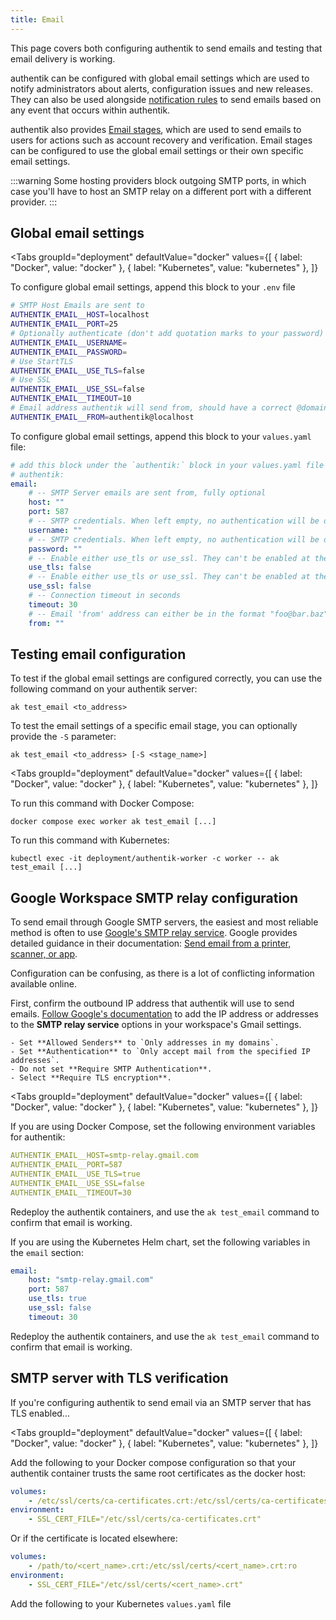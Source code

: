 ```yaml
---
title: Email
---
```



This page covers both configuring authentik to send emails and testing that email delivery is working.

authentik can be configured with global email settings which are used to notify administrators about alerts, configuration issues and new releases. They can also be used alongside [notification rules](../sys-mgmt/events/notifications.md) to send emails based on any event that occurs within authentik.

authentik also provides [Email stages](../add-secure-apps/flows-stages/stages/email/index.mdx), which are used to send emails to users for actions such as account recovery and verification. Email stages can be configured to use the global email settings or their own specific email settings.

:::warning
Some hosting providers block outgoing SMTP ports, in which case you'll have to host an SMTP relay on a different port with a different provider.
:::

## Global email settings

<Tabs
  groupId="deployment"
  defaultValue="docker"
  values={[
    { label: "Docker", value: "docker" },
    { label: "Kubernetes", value: "kubernetes" },
  ]}
>
  <TabItem value="docker">

To configure global email settings, append this block to your `.env` file

```sh
# SMTP Host Emails are sent to
AUTHENTIK_EMAIL__HOST=localhost
AUTHENTIK_EMAIL__PORT=25
# Optionally authenticate (don't add quotation marks to your password)
AUTHENTIK_EMAIL__USERNAME=
AUTHENTIK_EMAIL__PASSWORD=
# Use StartTLS
AUTHENTIK_EMAIL__USE_TLS=false
# Use SSL
AUTHENTIK_EMAIL__USE_SSL=false
AUTHENTIK_EMAIL__TIMEOUT=10
# Email address authentik will send from, should have a correct @domain
AUTHENTIK_EMAIL__FROM=authentik@localhost
```

  </TabItem>
  <TabItem value="kubernetes">

To configure global email settings, append this block to your `values.yaml` file:

```yaml
# add this block under the `authentik:` block in your values.yaml file
# authentik:
email:
    # -- SMTP Server emails are sent from, fully optional
    host: ""
    port: 587
    # -- SMTP credentials. When left empty, no authentication will be done.
    username: ""
    # -- SMTP credentials. When left empty, no authentication will be done.
    password: ""
    # -- Enable either use_tls or use_ssl. They can't be enabled at the same time.
    use_tls: false
    # -- Enable either use_tls or use_ssl. They can't be enabled at the same time.
    use_ssl: false
    # -- Connection timeout in seconds
    timeout: 30
    # -- Email 'from' address can either be in the format "foo@bar.baz" or "authentik <foo@bar.baz>"
    from: ""
```

  </TabItem>
</Tabs>

## Testing email configuration

To test if the global email settings are configured correctly, you can use the following command on your authentik server:

```shell
ak test_email <to_address>
```

To test the email settings of a specific email stage, you can optionally provide the `-S` parameter:

```shell
ak test_email <to_address> [-S <stage_name>]
```

<Tabs
  groupId="deployment"
  defaultValue="docker"
  values={[
    { label: "Docker", value: "docker" },
    { label: "Kubernetes", value: "kubernetes" },
  ]}
>
  <TabItem value="docker">

To run this command with Docker Compose:

```shell
docker compose exec worker ak test_email [...]
```

  </TabItem>
  <TabItem value="kubernetes">

To run this command with Kubernetes:

```shell
kubectl exec -it deployment/authentik-worker -c worker -- ak test_email [...]
```

  </TabItem>
</Tabs>

## Google Workspace SMTP relay configuration

To send email through Google SMTP servers, the easiest and most reliable method is often to use [Google's SMTP relay service](https://support.google.com/a/answer/2956491). Google provides detailed guidance in their documentation: [Send email from a printer, scanner, or app](https://support.google.com/a/answer/176600?hl=en).

Configuration can be confusing, as there is a lot of conflicting information available online.

First, confirm the outbound IP address that authentik will use to send emails. [Follow Google's documentation](https://support.google.com/a/answer/2956491) to add the IP address or addresses to the **SMTP relay service** options in your workspace's Gmail settings.

    - Set **Allowed Senders** to `Only addresses in my domains`.
    - Set **Authentication** to `Only accept mail from the specified IP addresses`.
    - Do not set **Require SMTP Authentication**.
    - Select **Require TLS encryption**.

<Tabs
  groupId="deployment"
  defaultValue="docker"
  values={[
    { label: "Docker", value: "docker" },
    { label: "Kubernetes", value: "kubernetes" },
  ]}
>
  <TabItem value="docker">
If you are using Docker Compose, set the following environment variables for authentik:

```yaml
AUTHENTIK_EMAIL__HOST=smtp-relay.gmail.com
AUTHENTIK_EMAIL__PORT=587
AUTHENTIK_EMAIL__USE_TLS=true
AUTHENTIK_EMAIL__USE_SSL=false
AUTHENTIK_EMAIL__TIMEOUT=30
```

Redeploy the authentik containers, and use the `ak test_email` command to confirm that email is working.

  </TabItem>
  <TabItem value="kubernetes">

If you are using the Kubernetes Helm chart, set the following variables in the `email` section:

```yaml
email:
    host: "smtp-relay.gmail.com"
    port: 587
    use_tls: true
    use_ssl: false
    timeout: 30
```

Redeploy the authentik containers, and use the `ak test_email` command to confirm that email is working.

  </TabItem>
</Tabs>

## SMTP server with TLS verification

If you're configuring authentik to send email via an SMTP server that has TLS enabled...

<Tabs
  groupId="deployment"
  defaultValue="docker"
  values={[
    { label: "Docker", value: "docker" },
    { label: "Kubernetes", value: "kubernetes" },
  ]}
>
  <TabItem value="docker">

Add the following to your Docker compose configuration so that your authentik container trusts the same root certificates as the docker host:

```yaml
volumes:
    - /etc/ssl/certs/ca-certificates.crt:/etc/ssl/certs/ca-certificates.crt:ro
environment:
    - SSL_CERT_FILE="/etc/ssl/certs/ca-certificates.crt"
```

Or if the certificate is located elsewhere:

```yaml
volumes:
    - /path/to/<cert_name>.crt:/etc/ssl/certs/<cert_name>.crt:ro
environment:
    - SSL_CERT_FILE="/etc/ssl/certs/<cert_name>.crt"
```

  </TabItem>
  <TabItem value="kubernetes">

Add the following to your Kubernetes `values.yaml` file

```yaml

```

  </TabItem>
</Tabs>
